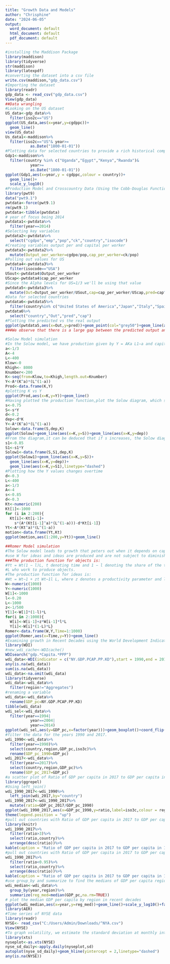 ---
title: "Growth Data and Models"
author: "Chrisphine"
date: "2024-06-05"
output:
  word_document: default
  html_document: default
  pdf_document: default
---

```{r}
#installing the Maddison Package
library(maddison)
library(tidyverse)
str(maddison)
library(latexpdf)
#converting the dataset into a csv file
write.csv(maddison,"gdp_data.csv")
#Importing the dataset
library(readr)
gdp_data <- read_csv("gdp_data.csv")
View(gdp_data)
##Data wrangling
#Looking on the US dataset
US_data<-gdp_data%>%
  filter(iso2c=="US")
ggplot(US_data,aes(x=year,y=cgdppc))+
  geom_line()
view(US_data)
Us_data1<-maddison%>%
  filter(iso2c=="US"& year>=
           as.Date("1800-01-01"))
#Plotting data for selected countries to provide a rich historical comparison
Gdp1<-maddison%>%
  filter(country %in% c("Uganda","Egypt","Kenya","Rwanda")&
           year>=
           as.Date("1800-01-01"))
ggplot(Gdp1,aes(x=year,y = cgdppc,colour = country))+
  geom_line()+
  scale_y_log10()
#Production Model and Crosscountry Data (Using the Cobb-Douglas Function)
library(pwt9)
data("pwt9.1")
pwtdata<-force(pwt9.1)
rm(pwt9.1)
pwtdata<-tibble(pwtdata)
# year of focus being 2014
pwtdata1<-pwtdata%>%
  filter(year==2014)
#Selecting key variables
pwtdata2<-pwtdata%>%
  select("cgdpo","emp","pop","ck","country","isocode")
#Creating variables output per and capital per worker
pwtdata3<-pwtdata2%>%
  mutate(Output_oer_worker=cgdpo/pop,cap_per_worker=ck/pop)
#Pulling out values for US
pwtdata4<-pwtdata3%>%
  filter(isocode=="USA")
USout<-pwtdata4$Output_oer_worker
UScap<-pwtdata4$cap_per_worker
#Since the Alpha levels for US=1/3 we'll be using that value
pwtdata5<-pwtdata3%>%
  mutate(Out=Output_oer_worker/USout,cap=cap_per_worker/UScap,pred=cap^(1/3))
#Data for selected countries
pwtdata6<-pwtdata5%>%
  filter(country%in% c("United States of America","Japan","Italy","Spain","India","Brazil"))
pwtdata6%>%
  select("country","Out","pred","cap")
#Plotting the predicted vs the real output
ggplot(pwtdata5,aes(x=Out,y=pred))+geom_point(col="grey50")+geom_line(aes(x=Out,y=Out))+scale_y_log10()+scale_x_log10()
###We observe that there is a large gap between the predicted output and the real output, and it is larger for poorer countries. Poorer countries are poorer not only because there is a gap between them and the US because of capital per person, but also the capital per person is less productive.

#Solow Model simulation
#In the Solow model, we have production given by Y = AKa L1−a and capital accumulation given by Kt+1 = Kt + sYt − dKt
a<-1/3
A<-4
L<-400
Klow<-0
Khigh<- 8000
Knumber<-200
K<-seq(from=Klow,to=Khigh,length.out=Knumber)
Y<-A*(K^a)*(L^(1-a))
Prod<-data.frame(K,Y)
#plotting K vs Y
ggplot(Prod,aes(x=K,y=Y))+geom_line()
#Having plotted the production function,plot the Solow diagram, which shows how savings and depreciation vary with capital
s<-0.75
S<-s*Y
d<-0.2
dep<-d*K
Y<-A*(K^a)*(L^(1-a))
Solow<-data.frame(S,dep,K)
ggplot(Solow)+geom_line(aes(x=K,y=S))+geom_line(aes(x=K,y=dep))
#From the diagram,it can be deduced that if s increases, the Solow diagram and the steady-state values changes
s1<-0.85
S1<-s1*Y
Solow1<-data.frame(S,S1,dep,K)
ggplot(Solow1)+geom_line(aes(x=K,y=S))+
  geom_line(aes(x=K,y=dep))+
  geom_line(aes(x=K,y=S1),linetype="dashed")
#Plotting how the Y values changes overtime
d<-0.3
L<-400
a<-1/3
A<-4
s<-0.85
d<-0.3
Kt<-numeric(200)
Kt[1]<-1000
for (i in 2:200){
  Kt[i]<-Kt[i-1]+
    s*(A*(Kt[i-1]^a)*(L^(1-a)))-d*Kt[i-1]}
Yt<-A*(Kt^a)*(L^(1-a))
motion<-data.frame(Yt,Kt)
ggplot(motion,aes(1:200,y=Yt))+geom_line()

##Romer Model simulation
#The Solow model leads to growth that peters out when it depends on capital accumulation, because of diminishing returns.Romer leads us to ideas as a source of economic growth. Ideas are different from objects. Ideas are characterized by non-rivalry.
#use W for ideas and ideas are produced and are not subject to diminishing returns.
###The production function for objects is:
#Yt = Wt(1 − l)L, t denoting time and 1 − l denoting the share of the total workers
#L who work to produce objects.
#The production function for ideas is:
#Wt = Wt−1 + zt Wt−1l L, where z denotes a productivity parameter and l is the share of workers who produce ideas. We get continuous growth in the Romer model
W<-numeric(1000)
Y<-numeric(1000)
W[1]<-1000
l<-0.20
L<-1000
z<-1/500
Y[1]<-W[1]*(1-l)*L
for(i in 2:1000){
  W[i]<-W[i-1]+z*W[i-1]*l*L
  Y[i]<-W[i]*(1-L)*L}
Romer<-data.frame(W,Y,Time=1:1000)
ggplot(Romer,aes(x=Time,y=Y))+geom_line()
#Examining growth in Recent Decades using the World Development Indicators data
library(WDI)
#new_wdi_cache<-WDIcache()
WDIsearch("gdp.*Capita.*PPP")
wdi_data<-WDI(indicator = c("NY.GDP.PCAP.PP.KD"),start = 1990,end = 2017,extra = TRUE)
any(is.na(wdi_data))
sum(is.na(wdi_data))
wdi_data<-na.omit(wdi_data)
library(tidyverse)
wdi_data<-wdi_data%>%
  filter(region!="Aggregates")
#renaming a variable
wdi_data<-wdi_data%>%
  rename(GDP_pc=NY.GDP.PCAP.PP.KD)
tibble(wdi_data)
wdi_sel<-wdi_data%>%
  filter(year==1994|
           year==2004|
           year==2014)
ggplot(wdi_sel,aes(y=GDP_pc,x=factor(year)))+geom_boxplot()+coord_flip()
#filter the data for the years 1990 and 2017.
wdi_1990<-wdi_data%>%
  filter(year==1990)%>%
  select(country,region,GDP_pc,iso3c)%>%
  rename(GDP_pc_1990=GDP_pc)
wdi_2017<-wdi_data%>%
  filter(year==2017)%>%
  select(country,region,GDP_pc)%>%
  rename(GDP_pc_2017=GDP_pc)
#a scatter plot of Ratio of GDP per capita in 2017 to GDP per capita in 1990 versus GDP per capita in 1990
library(ggrepel)
#Using left_join()
wdi_1990_2017<-wdi_1990%>%
  left_join(wdi_2017,by="country")
wdi_1990_2017<-wdi_1990_2017%>%
  mutate(ratio=GDP_pc_2017/GDP_pc_1990)
ggplot(wdi_1990_2017,aes(x=GDP_pc_1990,y=ratio,label=iso3c,colour = region.x))+geom_text(size = 3)+scale_x_log10()+scale_y_log10()
theme(legend.position = "up")
#pull out countries with Ratio of GDP per capita in 2017 to GDP per capita in 1990 greater than three
library(knitr)
wdi_1990_2017%>%
  filter(ratio>3)%>%
  select(ratio,country)%>%
  arrange(desc(ratio))%>%
kable(caption = "Ratio of GDP per capita in 2017 to GDP per capita in 1990,countries with ratio greater than 3",digits = 3)
#pull out countries with Ratio of GDP per capita in 2017 to GDP per capita in 1990 less than 0.95.
wdi_1990_2017%>%
  filter(ratio<0.95)%>%
  select(ratio,country)%>%
  arrange(desc(ratio))%>%
kable(caption = "Ratio of GDP per capita in 2017 to GDP per capita in 1990,countries with ratio lesser than 0.95",digits = 3)
#use group_by and summarize to find the medians of GDP per capita region-wise
wdi_median<-wdi_data%>%
  group_by(year,region)%>%
  summarize(reg_med=median(GDP_pc,na.rm=TRUE))
# plot the median GDP per capita by region in recent decades
ggplot(wdi_median,aes(x=year,y=reg_med))+geom_line()+scale_y_log10()+facet_wrap(~region,ncol = 2)
library(AER)
#Time series of NYSE data
library(readr)
NYSE<- read_csv("C:/Users/Admin/Downloads/^NYA.csv")
View(NYSE)
#To graph volatility, we estimate the standard deviation at monthly intervals, and use the xts package 
library(xts)
nyseplot<-as.xts(NYSE)
nyse_sd_daily<-apply.daily(nyseplot,sd)
autoplot(nyse_sd_daily)+geom_hline(yintercept = 2,linetype="dashed")
any(is.na(NYSE))

```

